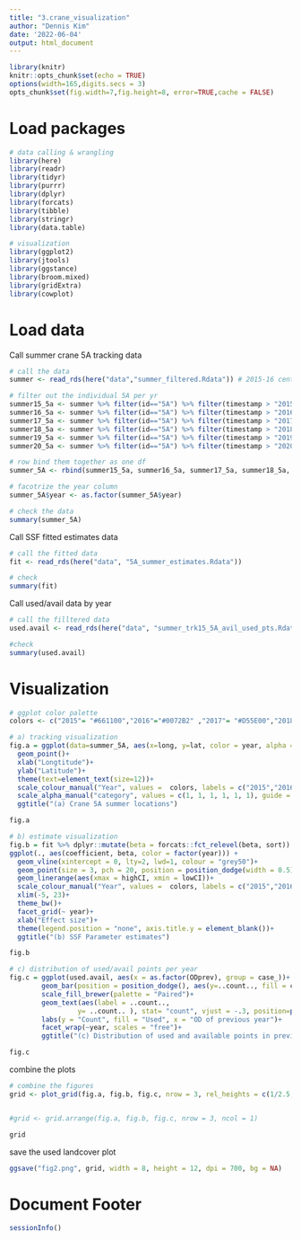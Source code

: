 ---
title: "3.crane_visualization"
author: "Dennis Kim"
date: '2022-06-04'
output: html_document
---

```{r setup, include=FALSE}
library(knitr)
knitr::opts_chunk$set(echo = TRUE)
options(width=165,digits.secs = 3)
opts_chunk$set(fig.width=7,fig.height=8, error=TRUE,cache = FALSE)
```

# Load packages 
```{r packages, message =FALSE, warning = FALSE}
# data calling & wrangling 
library(here)
library(readr)
library(tidyr)
library(purrr)
library(dplyr)
library(forcats)
library(tibble)
library(stringr)
library(data.table)

# visualization
library(ggplot2)
library(jtools)
library(ggstance)
library(broom.mixed)
library(gridExtra)
library(cowplot)
```

# Load data 

Call summer crane 5A tracking data
```{r call summer 5A tracking data}
# call the data
summer <- read_rds(here("data","summer_filtered.Rdata")) # 2015-16 centroids data 

# filter out the individual 5A per yr
summer15_5a <- summer %>% filter(id=="5A") %>% filter(timestamp > "2015-07-15 00:00:00" & timestamp < "2015-09-22 23:59:59")
summer16_5a <- summer %>% filter(id=="5A") %>% filter(timestamp > "2016-07-15 00:00:00" & timestamp < "2016-09-22 23:59:59")
summer17_5a <- summer %>% filter(id=="5A") %>% filter(timestamp > "2017-07-15 00:00:00" & timestamp < "2017-09-22 23:59:59")
summer18_5a <- summer %>% filter(id=="5A") %>% filter(timestamp > "2018-07-15 00:00:00" & timestamp < "2018-09-22 23:59:59")
summer19_5a <- summer %>% filter(id=="5A") %>% filter(timestamp > "2019-07-15 00:00:00" & timestamp < "2019-09-22 23:59:59")
summer20_5a <- summer %>% filter(id=="5A") %>% filter(timestamp > "2020-07-15 00:00:00" & timestamp < "2020-09-22 23:59:59")

# row bind them together as one df 
summer_5A <- rbind(summer15_5a, summer16_5a, summer17_5a, summer18_5a, summer19_5a, summer20_5a)

# facotrize the year column
summer_5A$year <- as.factor(summer_5A$year)

# check the data 
summary(summer_5A)
```

Call SSF fitted estimates data 
```{r SSF fitted estimates data}
# call the fitted data 
fit <- read_rds(here("data", "5A_summer_estimates.Rdata"))

# check 
summary(fit)
```

Call used/avail data by year 
```{r used avail data per yer }
# call the filltered data 
used.avail <- read_rds(here("data", "summer_trk15_5A_avil_used_pts.Rdata"))

#check 
summary(used.avail)
```


# Visualization
```{r visualization, fig.width= 4, fig.height= 4}
# ggplot color palette
colors <- c("2015"= "#661100","2016"="#0072B2" ,"2017"= "#D55E00","2018"= "#CC79A7","2019"="#E69F00", "2020"="#999933")

# a) tracking visualization 
fig.a = ggplot(data=summer_5A, aes(x=long, y=lat, color = year, alpha = year))+
  geom_point()+
  xlab("Longtitude")+
  ylab("Latitude")+
  theme(text=element_text(size=12))+
  scale_colour_manual("Year", values =  colors, labels = c("2015","2016","2017","2018","2019","2020"))+
  scale_alpha_manual("category", values = c(1, 1, 1, 1, 1, 1), guide = "none")+
  ggtitle("(a) Crane 5A summer locations")

fig.a

# b) estimate visualization
fig.b = fit %>% dplyr::mutate(beta = forcats::fct_relevel(beta, sort)) %>% 
ggplot(., aes(coefficient, beta, color = factor(year))) +
  geom_vline(xintercept = 0, lty=2, lwd=1, colour = "grey50")+
  geom_point(size = 3, pch = 20, position = position_dodge(width = 0.5))+
  geom_linerange(aes(xmax = highCI, xmin = lowCI))+
  scale_colour_manual("Year", values =  colors, labels = c("2015","2016","2017","2018","2019","2020"))+
  xlim(-5, 23)+
  theme_bw()+
  facet_grid(~ year)+
  xlab("Effect size")+
  theme(legend.position = "none", axis.title.y = element_blank())+
  ggtitle("(b) SSF Parameter estimates")

fig.b

# c) distribution of used/avail points per year 
fig.c = ggplot(used.avail, aes(x = as.factor(ODprev), group = case_))+
        geom_bar(position = position_dodge(), aes(y=..count.., fill = case_), stat = "count")+
        scale_fill_brewer(palette = "Paired")+
        geom_text(aes(label = ..count..,
                 y= ..count.. ), stat= "count", vjust = -.3, position=position_dodge(0.9), size = 2.5) +
        labs(y = "Count", fill = "Used", x = "OD of previous year")+
        facet_wrap(~year, scales = "free")+
        ggtitle("(c) Distribution of used and available points in previous year's OD")

fig.c
```

combine the plots 
```{r combine the plots}
# combine the figures 
grid <- plot_grid(fig.a, fig.b, fig.c, nrow = 3, rel_heights = c(1/2.5, 1/2.5, 1/1.3))


#grid <- grid.arrange(fig.a, fig.b, fig.c, nrow = 3, ncol = 1)

grid
```

save the used landcover plot 
```{r save the plot}
ggsave("fig2.png", grid, width = 8, height = 12, dpi = 700, bg = NA)
```

# Document Footer 
```{r session info}
sessionInfo()
```